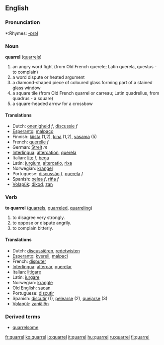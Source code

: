 ==English==

===Pronunciation===
*:Rhymes: [[Rhymes:English:-ɒrəl|-ɒrəl]]

=== Noun ===
'''quarrel''' ([[quarrels]])

# an angry word fight (from Old French querele;  Latin querela, questus - to complain)
# a word dispute or heated argument
# a diamond-shaped piece of coloured glass forming part of a stained glass window
# a square tile (from Old French quarrel or carreau;  Latin quadrellus, from quadrus - a square)
# a square-headed arrow for a crossbow

==== Translations ====
*Dutch: [[onenigheid]] ''f'', [[discussie]] ''f''
*[[Esperanto]]: [[malpaco]]
*Finnish: [[kiista]] (1,2), [[kina]] (1,2), [[vasama]] (5)
*French: [[querelle]] ''f''
*German: [[Streit]] ''m''
*[[Interlingua]]: [[altercation]], [[querela]]
*Italian: [[lite]] ''f'', [[bega]] {{f}}
*Latin: [[jurgium]], [[altercatio]], [[rixa]]
*Norwegian: [[krangel]]
*Portuguese: [[discussão]] ''f'', [[querela]] ''f''
*Spanish: [[pelea]] ''f'', [[riña]] ''f''
*[[Volapük]]: [[dikod]], [[zan]]

=== Verb ===
'''to quarrel''' ([[quarrels]], [[quarreled]], [[quarreling]])

# to disagree very strongly.
# to oppose or dispute angrily.
# to complain bitterly.

==== Translations ====
*Dutch: [[discussiëren]], [[redetwisten]]
*[[Esperanto]]: [[kvereli]], [[malpaci]]
*French: [[disputer]]
*[[Interlingua]]: [[altercar]], [[querelar]]
*Italian: [[litigare]]
*Latin: [[jurgare]]
*Norwegian: [[krangle]]
*Old English: [[sacan]]
*Portuguese: [[discutir]]
*Spanish: [[discutir]] (1), [[pelearse]] (2), [[quejarse]] (3)
*[[Volapük]]: [[zaniälön]]

=== Derived terms ===
*[[quarrelsome]]

[[fr:quarrel]]
[[ko:quarrel]]
[[io:quarrel]]
[[it:quarrel]]
[[hu:quarrel]]
[[ru:quarrel]]
[[fi:quarrel]]